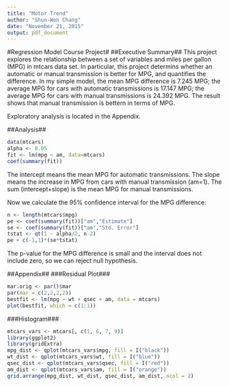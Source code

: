```yaml
---
title: "Motor Trend"
author: "Shun-Wen Chang"
date: "November 21, 2015"
output: pdf_document
---
```

#Regression Model Course Project#
##Executive Summary##
This project explores the relationship between a set of variables and miles per gallon (MPG) in mtcars data set. In particular, this project determins whether an automatic or manual transmission is better for MPG, and quantifies the difference. In my simple model, the mean MPG difference is 7.245 MPG; the average MPG for cars with automatic transmissions is 17.147 MPG; the average MPG for cars with manual transmissions is 24.392 MPG. The result shows that manual transmission is bettern in terms of MPG.

Exploratory analysis is located in the Appendix.

##Analysis##

```r
data(mtcars)
alpha <- 0.05
fit <- lm(mpg ~ am, data=mtcars)
coef(summary(fit))
```
The intercept means the mean MPG for automatic transmissions. The slope means the increase in MPG from cars with manual transmission (am=1). The sum (intercept+slope) is the mean MPG for manual transmissions.

Now we calculate the 95% confidence interval for the MPG difference:

```r
n <- length(mtcars$mpg)
pe <- coef(summary(fit))["am","Estimate"]
se <- coef(summary(fit))["am","Std. Error"]
tstat <- qt(1 - alpha/2, n-2)
pe + c(-1,1)*(se*tstat)
```

The p-value for the MPG difference is small and the interval does not include zero, so we can reject null hypothesis. 

##Appendix##
###Residual Plot###

```r
mar.orig <- par()$mar
par(mar = c(2,2,2,2))
bestfit <- lm(mpg ~ wt + qsec + am, data = mtcars)
plot(bestfit, which = c(1:1))
```

###Histogram###

```r
mtcars_vars <- mtcars[, c(1, 6, 7, 9)]
library(ggplot2)
library(gridExtra)
mpg_dist <- qplot(mtcars_vars$mpg, fill = I("black"))
wt_dist <- qplot(mtcars_vars$wt, fill = I("blue"))
qsec_dist <- qplot(mtcars_vars$qsec, fill = I("red"))
am_dist <- qplot(mtcars_vars$am, fill = I("orange"))
grid.arrange(mpg_dist, wt_dist, qsec_dist, am_dist, ncol = 2)
```
